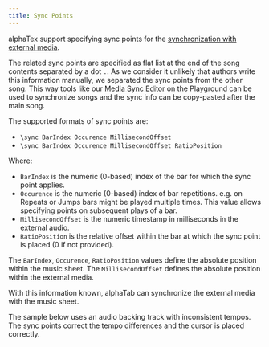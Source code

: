 ```yaml
---
title: Sync Points
---
```



alphaTex support specifying sync points for the [synchronization with external media](/docs/guides/audio-video-sync).

The related sync points are specified as flat list at the end of the song contents separated by a dot `.`.
As we consider it unlikely that authors write this information manually, we separated the sync points from the other song.
This way tools like our [Media Sync Editor](/docs/playground/) on the Playground can be used to synchronize songs and
the sync info can be copy-pasted after the main song. 

The supported formats of sync points are:

* `\sync BarIndex Occurence MillisecondOffset`
* `\sync BarIndex Occurence MillisecondOffset RatioPosition`

Where:

* `BarIndex` is the numeric (0-based) index of the bar for which the sync point applies.
* `Occurence` is the numeric (0-based) index of bar repetitions. e.g. on Repeats or Jumps bars might be played multiple times. This value allows specifying points on subsequent plays of a bar. 
* `MillisecondOffset` is the numeric timestamp in milliseconds in the external audio. 
* `RatioPosition` is the relative offset within the bar at which the sync point is placed (0 if not provided).

The `BarIndex`, `Occurence`, `RatioPosition` values define the absolute position within the music sheet. 
The `MillisecondOffset` defines the absolute position within the external media. 

With this information known, alphaTab can synchronize the external media with the music sheet. 

The sample below uses an audio backing track with inconsistent tempos. The sync points correct the tempo differences and the cursor is placed correctly.


<AlphaTexSyncPointSample />